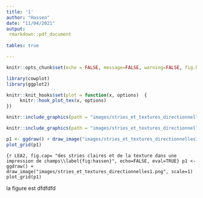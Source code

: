 ```yaml
---
title: '1'
author: "Hassen"
date: "11/04/2021"
output:  
 rmarkdown::pdf_document
        
tables: true

---
```


```r
knitr::opts_chunk$set(echo = FALSE, message=FALSE, warning=FALSE, fig.height=4, fig.width=8)
```

```r
library(cowplot)
library(ggplot2)
```


```r
knitr::knit_hooks$set(plot = function(x, options)  {
     knitr::hook_plot_tex(x, options)
})
```
\newpage

```r
knitr::include_graphics(path = "images/stries_et_textures_directionnelles1.png")
```

```r
knitr::include_graphics(path = "images/stries_et_textures_directionnelles1.png")
```


```r
p1 <- ggdraw() + draw_image("images/stries_et_textures_directionnelles1.png", scale=1)
plot_grid(p1)
```


```{r LEA2, fig.cap= "des stries claires et de la texture dans une impression de champs\\label{fig:hassen}", echo=FALSE, eval=TRUE}
p1 <- ggdraw() + draw_image("images/stries_et_textures_directionnelles1.png", scale=1)
plot_grid(p1)
```

la figure \ref{fig:hassen} est dfdfdfd
